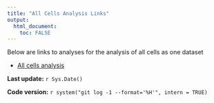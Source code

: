 ```yaml
---
title: "All Cells Analysis Links"
output:
  html_document:
    toc: FALSE
---
```


Below are links to analyses for the analysis of all cells as one dataset

* [All cells analysis](All_cells.recursive_analysis.html)

**Last update:** `r Sys.Date()`

**Code version:** `r system("git log -1 --format='%H'", intern = TRUE)`
